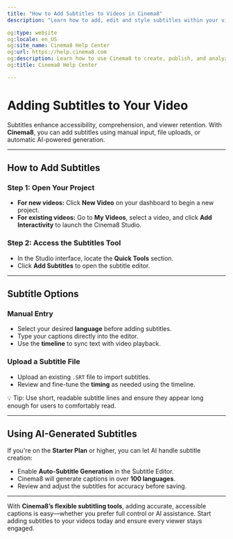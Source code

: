 ---
title: "How to Add Subtitles to Videos in Cinema8"
description: "Learn how to add, edit and style subtitles within your videos, including syncing to speech and generating subtitles with AI. Visit Cinema8."

og:type: website
og:locale: en_US
og:site_name: Cinema8 Help Center
og:url: https://help.cinema8.com
og:description: Learn how to use Cinema8 to create, publish, and analyze interactive videos.
og:title: Cinema8 Help Center

---


# Adding Subtitles to Your Video

Subtitles enhance accessibility, comprehension, and viewer retention. With **Cinema8**, you can add subtitles using manual input, file uploads, or automatic AI-powered generation.

---

## How to Add Subtitles

<Steps>

### Step 1: Open Your Project

- **For new videos:** Click **New Video** on your dashboard to begin a new project.
- **For existing videos:** Go to **My Videos**, select a video, and click **Add Interactivity** to launch the Cinema8 Studio.

### Step 2: Access the Subtitles Tool

- In the Studio interface, locate the **Quick Tools** section.
- Click **Add Subtitles** to open the subtitle editor.

</Steps>

---

## Subtitle Options

### Manual Entry

- Select your desired **language** before adding subtitles.
- Type your captions directly into the editor.
- Use the **timeline** to sync text with video playback.

### Upload a Subtitle File

- Upload an existing `.SRT` file to import subtitles.
- Review and fine-tune the **timing** as needed using the timeline.

<Callout type="info">
💡 Tip: Use short, readable subtitle lines and ensure they appear long enough for users to comfortably read.
</Callout>

---

## Using AI-Generated Subtitles

If you're on the **Starter Plan** or higher, you can let AI handle subtitle creation:

- Enable **Auto-Subtitle Generation** in the Subtitle Editor.
- Cinema8 will generate captions in over **100 languages**.
- Review and adjust the subtitles for accuracy before saving.

---

With **Cinema8’s flexible subtitling tools**, adding accurate, accessible captions is easy—whether you prefer full control or AI assistance. Start adding subtitles to your videos today and ensure every viewer stays engaged.
